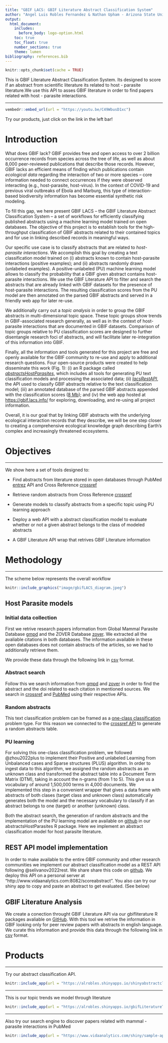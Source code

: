 ```yaml
---
title: "GBIF LACS: GBIF Literature Abstract Classification System"
author: "Angel Luis Robles Fernandez & Nathan Upham - Arizona State University"
output:
  html_document:
    includes:
      before_body: logo-option.html
    toc: true
    toc_float: true
    number_sections: true
    theme: lumen
bibliography: references.bib  
---
```

```r

knitr::opts_chunk$set(cache = TRUE)
```

This is GBIF Literature Abstract Classification System. Its designed to score if an abstract from scientific literature its related to host - parasite literature.We use this API to asses GBIF literature in order to find papers related with host - parasite interactions. 

*** 

```r
vembedr::embed_url(url = "https://youtu.be/C49WbusD1xc")
```

Try our products, just click on the link in the left bar!


# Introduction

What does GBIF lack? GBIF provides free and open access to over 2 billion occurrence records from species across the tree of life, as well as about 8,000 peer-reviewed publications that describe those records. However, GBIF lacks an efficient means of finding which publications contain *ecological data* regarding the interaction of two or more species -- core information needed to connect occurrences if they were observed interacting (e.g., host-parasite, host-virus). In the context of COVID-19 and previous viral outbreaks of Ebola and Marburg, this type of interaction-based biodiversity information has become essential synthetic risk modeling.

To fill this gap, we here present GBIF LACS – the GBIF Literature Abstract Classification System – a set of workflows for efficiently classifying published abstracts using a machine learning model trained on open databases. The objective of this project is to establish tools for the high-throughput classification of GBIF abstracts related to their contained topics and for use in linking described records in meaningful ways.

Our specific use case is to classify abstracts that are related to *host-parasite interactions*. We accomplish this goal by creating a text classification model trained on (i) abstracts known to contain host-parasite interactions (positive examples); and (ii) abstracts randomly drawn (unlabeled examples). A positive-unlabeled (PU) machine learning model allows to classify the probability that a GBIF given abstract contains host-parasite interactions. We use the GBIF Literature API to filter and search the abstracts that are already linked with GBIF datasets for the presence of host-parasite interactions. The resulting classification scores from the PU model are then annotated on the parsed GBIF abstracts and served in a friendly web app for later re-use.

We additionally carry out a *topic analysis* in order to group the GBIF abstracts in multi-dimensional topic space. These topic groups show trends in GBIF-associated research generally, as well as in the context of host-parasite interactions that are documented in GBIF datasets. Comparison of topic groups relative to PU classification scores are designed to further disentangle research foci of abstracts, and will facilitate later re-integration of this information into GBIF.

Finally, all the information and tools generated for this project are free and openly available for the GBIF community to re-use and apply to additional research questions. Four open-source products were created to help disseminate this work (Fig. 1): (i) an R package called [*abstractsHostParasites*](https://github.com/alrobles/abstractsHostParasites), which includes all tools for generating PU text classification models and processing the associated data; (ii) [*lacsRestAPI*](https://github.com/alrobles/lacsRestAPI), the API used to classify GBIF abstracts relative to the text classification model; (iii) an annotated database of the parsed GBIF abstracts appended with the classification scores ([8 Mb](https://raw.githubusercontent.com/alrobles/abstractsHostParasites/main/data-raw/df_abstracts.csv)); and (iv) the web app hosted at [https://gbif.lacs.info/](https://gbif.lacs.info/) for exploring, downloading, and re-using all project information.

Overall, it is our goal that by linking GBIF abstracts with the underlying ecological interaction records that they describe, we will be one step closer to creating a comprehensive ecological knowledge graph describing Earth’s complex and increasingly threatened ecosystems.


# Objectives
***
We show here a set of tools designed to:

* Find abstracts from literature stored in open databases through PubMed [entrez](https://www.ncbi.nlm.nih.gov/home/develop/api/) API and Cross Reference [crossref](https://api.crossref.org/) 

* Retrieve random abstracts from Cross Reference [crossref](https://api.crossref.org/) 

* Generate models to classify abstracts from a specific topic using PU learning approach

- Deploy a web API with a abstract classification model to evaluate whether or not a given abstract belongs to the class of modeled abstracts

- A GBIF Literature API wrap that retrives GBIF Literature information


# Methodology
***

The scheme below represents the overall workflow 

```r
knitr::include_graphics("image/gbifLACS_diagram.jpeg")
```

## Host Parasite models
### Initial data collection
First we retrive research papers information from Global Mammal Parasite Database [gmpd](https://gmpd2.ecology.uga.edu/) and the ZOVER Database  [zover](http://www.mgc.ac.cn/cgi-bin/ZOVER/main.cgi). We extracted all the avaliable citations in both databases. The information available in these open databases does not contain abstracts of the articles, so we had to additionally retrieve them.

We provide these data through the following link in [csv](https://raw.githubusercontent.com/alrobles/abstractsHostParasites/main/data-raw/df_abstracts.csv) format.

### Abstract search
Follow this we search information from [gmpd](https://gmpd2.ecology.uga.edu/) and  [zover](http://www.mgc.ac.cn/cgi-bin/ZOVER/main.cgi) in order to find the abstract and the doi related to each citation in mentioned sources. We search in [crossref](https://www.crossref.org/) and [PubMed](https://pubmed.ncbi.nlm.nih.gov/) using their respective APIs.

### Random abstracts
This text classification problem can be framed as a [one-class classification](https://en.wikipedia.org/wiki/One-class_classification) problem type. For this reason we connected to the [crossref API](https://api.crossref.org/swagger-ui/index.html) to generate a random abstracts table. 

### PU learning
For solving this one-class classification problem, we followed @zhou2022plus to implement their Positive and unlabeled Learning from Unbalanced cases and Sparse structures (PLUS) algorithm. In order to ingest data to this algorithm, we assigned the random abstracts as an unknown class and transformed the abstract table into a Document Term Matrix (DTM), taking in account the n-grams (from 1 to 5). This give us a vocabulary of around 1,500,000 terms in 4,000 documents. We implemented this step in a convenient wrapper that gives a data frame with abstracts of both clases (target class and unknown class) automatically generates both the model and the necessary vocabulary to classify if an abstract belongs to one (target) or another (unknown) class.

Both the abstract search, the generation of random abstracts and the implementation of the PU learning model are available on [github](https://github.com/alrobles/abstractsHostParasites) in our abstractsHostParasites R package. Here we implement an abstract classification model for host parasite literature. 

## REST API model implementation
In order to make available to the entire GBIF community and other research communities we implement our abstract classification model as a REST API following @selivanov2022rest. We share share this code on [github](https://github.com/alrobles/lacsRestAPI). We deploy this API on a personal server at "http://www.vidaanalytics.com:8082/scoreabstract". You also can try our shiny app to copy and paste an abstract to get evaluated. (See below)

## GBIF Literature Analysis
We create a conection throught GBIF Literature API via our gbifliterature R packages avaliable on [GitHub](https://github.com/alrobles/gbifliterature). With this tool we retrive the information in GBIF looking only for peer review papers with abstracts in english language.
We curate this information and provide this data through the following link in [csv](https://raw.githubusercontent.com/alrobles/abstractsHostParasites/main/data-raw/gbif_literature_english.csv) format.



# Products
***

Try our abstract classification API. 


```r
knitr::include_app(url = "https://alrobles.shinyapps.io/shinyabstractclass",height = "300px")
```


***

This is our topic trends we model through literature
```r
knitr::include_app(url = "https://alrobles.shinyapps.io/gbifLiteratureTopics/",height = "600px")
```

***
Also try our search engine to discover papers related with mammal - parasite
interactions in PubMed

```r
knitr::include_app(url = "https://www.vidaanalytics.com/shiny/sample-apps/mammals_virus_text_class/",height = "600px")
```